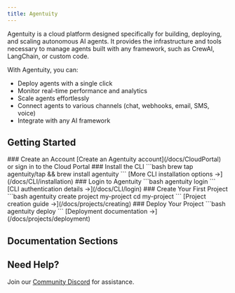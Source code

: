 ```yaml
---
title: Agentuity
---
```


Agentuity is a cloud platform designed specifically for building, deploying, and scaling autonomous AI agents. It provides the infrastructure and tools necessary to manage agents built with any framework, such as CrewAI, LangChain, or custom code.

With Agentuity, you can:
- Deploy agents with a single click
- Monitor real-time performance and analytics
- Scale agents effortlessly
- Connect agents to various channels (chat, webhooks, email, SMS, voice)
- Integrate with any AI framework

## Getting Started


<Steps>
<Step>
### Create an Account
[Create an Agentuity account](/docs/CloudPortal) or sign in to the Cloud Portal
</Step>

<Step>
### Install the CLI
```bash
brew tap agentuity/tap && brew install agentuity
```
[More CLI installation options →](/docs/CLI/installation)
</Step>

<Step>
### Login to Agentuity
```bash
agentuity login
```
[CLI authentication details →](/docs/CLI/login)
</Step>

<Step>
### Create Your First Project
```bash
agentuity create project my-project
cd my-project
```
[Project creation guide →](/docs/projects/creating)
</Step>

<Step>
### Deploy Your Project
```bash
agentuity deploy
```
[Deployment documentation →](/docs/projects/deployment)
</Step>
</Steps>

## Documentation Sections

<Cards>
  <Card
    title="Cloud & Account"
    href="/docs/Cloud"
    description="Learn about Agentuity Cloud features, account management, and general platform information."
  />
  <Card
    title="Command Line Interface"
    href="/docs/CLI"
    description="Get started with the Agentuity CLI for managing your agents and deployments from the terminal."
  />
  <Card
    title="Examples & Tutorials"
    href="/docs/Examples"
    description="Explore sample projects, step-by-step tutorials, and implementation guides."
  />
  <Card
    title="SDKs & Integration"
    href="/docs/SDKs"
    description="Integrate Agentuity Cloud into your applications using our SDKs and APIs."
  />
</Cards>

## Need Help?

Join our [Community Discord](https://discord.com/invite/vtn3hgUfuc) for assistance.